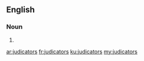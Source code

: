 ==English==

===Noun===
{{head|en|plural}}

# {{plural of|judicator|lang=en|nocat=1}}

[[ar:judicators]]
[[fr:judicators]]
[[ku:judicators]]
[[my:judicators]]